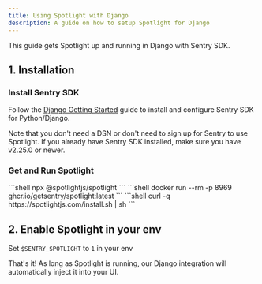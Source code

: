 ```yaml
---
title: Using Spotlight with Django
description: A guide on how to setup Spotlight for Django
---
```



This guide gets Spotlight up and running in Django with Sentry SDK.

## 1. Installation

### Install Sentry SDK

Follow the [Django Getting Started](https://docs.sentry.io/platforms/python/integrations/django/#install) guide to install and configure Sentry SDK for Python/Django.

Note that you don't need a DSN or don't need to sign up for Sentry to use Spotlight. If you already have Sentry SDK installed, make sure you have v2.25.0 or newer.

### Get and Run Spotlight

<Tabs>
  <TabItem label="npx">
  ```shell
  npx @spotlightjs/spotlight
  ```
  </TabItem>
  <TabItem label="docker">
  ```shell
  docker run --rm -p 8969 ghcr.io/getsentry/spotlight:latest
  ```
  </TabItem>
  <TabItem label="binary">
  ```shell
  curl -q https://spotlightjs.com/install.sh | sh
  ```
  </TabItem>
</Tabs>

## 2. Enable Spotlight in your env

Set `$SENTRY_SPOTLIGHT` to `1` in your env

That's it! As long as Spotlight is running, our Django integration will automatically inject it into your UI.
